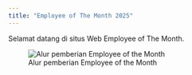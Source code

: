 ```yaml
---
title: "Employee of The Month 2025"
---
```


Selamat datang di situs Web Employee of The Month.


![Alur pemberian Employee of the Month](img/alur-emon.png)